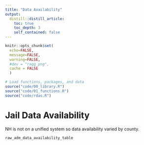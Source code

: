 ```yaml
---
title: "Data Availability"
output: 
  distill::distill_article:
    toc: true
    toc_depth: 3
    self_contained: false
---
```


```r
knitr::opts_chunk$set(
  echo=FALSE, 
  message=FALSE, 
  warning=FALSE,
  #dev = "ragg_png",
  cache = FALSE
  )
```


```r
# Load functions, packages, and data
source("code/00_library.R")
source("code/01_functions.R")
source("code/rdas.R")
```

# Jail Data Availability 

NH is not on a unified system so data availability varied by county.  

```r
raw_adm_data_availability_table
```


